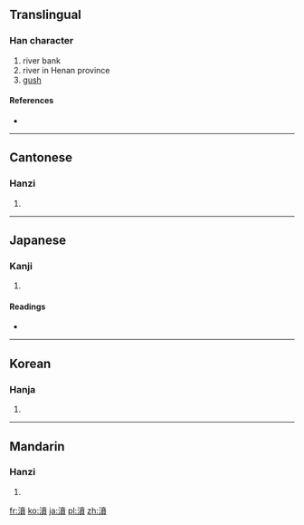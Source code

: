==Translingual==

===Han character===
{{Han char|rn=85|rad=水|as=13|sn=16|four=3418<sub>6</sub>|canj=水十廿金 (EJTC)}}

# river bank
# river in Henan province
# [[gush]]

====References====
* {{Han ref|kx=0654.250|dkj=18446|dj=1065.030|hdz=31735.020|uh=6FC6|ud=28614|bh=E5FD|bd=58877}}

----

==Cantonese==

===Hanzi===
{{yue-hanzi|jyut=|y=fan4}}

# {{defn|Cantonese|sort=水13}}

----

==Japanese==

===Kanji===
{{ja-kanji|grade=|rs=水13}}

# {{defn|Japanese|sort=水13}}

====Readings====
* {{ja-readings|on=[[ふん]] (fun), [[ほん]] (hon)|kun=[[わく]] (waku), [[ほとり]] (hotori)}}

----

==Korean==

===Hanja===
{{ko-hanja|hangeul=분|eumhun=|rv=bun|mr=pun|y=pun}}

# {{defn|Korean|sort=水13}}

----

==Mandarin==

===Hanzi===
{{cmn-hanzi|pin=[[fén]] ([[fen2]])|wg=fen<sup>2</sup>}}

# {{defn|Mandarin|sort=水13}}

[[fr:濆]]
[[ko:濆]]
[[ja:濆]]
[[pl:濆]]
[[zh:濆]]